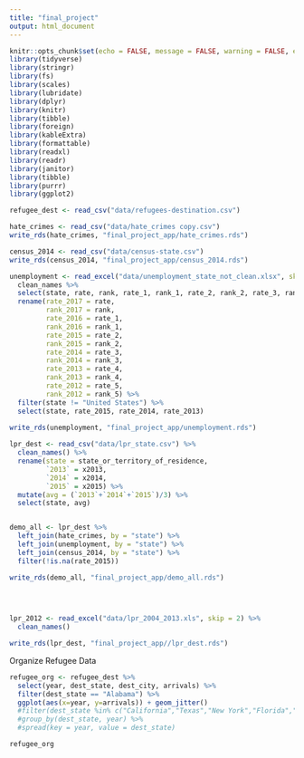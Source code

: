 ```yaml
---
title: "final_project"
output: html_document
---
```


```r
knitr::opts_chunk$set(echo = FALSE, message = FALSE, warning = FALSE, error = FALSE)
library(tidyverse)
library(stringr)
library(fs)
library(scales)
library(lubridate)
library(dplyr)
library(knitr)
library(tibble)
library(foreign)
library(kableExtra)
library(formattable)
library(readxl)
library(readr)
library(janitor)
library(tibble)
library(purrr)
library(ggplot2)

refugee_dest <- read_csv("data/refugees-destination.csv")

hate_crimes <- read_csv("data/hate_crimes copy.csv")
write_rds(hate_crimes, "final_project_app/hate_crimes.rds")

census_2014 <- read_csv("data/census-state.csv")
write_rds(census_2014, "final_project_app/census_2014.rds")

unemployment <- read_excel("data/unemployment_state_not_clean.xlsx", skip = 6) %>% 
  clean_names %>% 
  select(state, rate, rank, rate_1, rank_1, rate_2, rank_2, rate_3, rank_3, rate_4, rank_4, rate_5, rank_5) %>% 
  rename(rate_2017 = rate, 
         rank_2017 = rank, 
         rate_2016 = rate_1,
         rank_2016 = rank_1,
         rate_2015 = rate_2,
         rank_2015 = rank_2,
         rate_2014 = rate_3,
         rank_2014 = rank_3,
         rate_2013 = rate_4,
         rank_2013 = rank_4,
         rate_2012 = rate_5,
         rank_2012 = rank_5) %>% 
  filter(state != "United States") %>% 
  select(state, rate_2015, rate_2014, rate_2013)
  
write_rds(unemployment, "final_project_app/unemployment.rds")

lpr_dest <- read_csv("data/lpr_state.csv") %>% 
  clean_names() %>% 
  rename(state = state_or_territory_of_residence,
         `2013` = x2013,
         `2014` = x2014,
         `2015` = x2015) %>% 
  mutate(avg = (`2013`+`2014`+`2015`)/3) %>% 
  select(state, avg)


demo_all <- lpr_dest %>% 
  left_join(hate_crimes, by = "state") %>% 
  left_join(unemployment, by = "state") %>% 
  left_join(census_2014, by = "state") %>% 
  filter(!is.na(rate_2015))

write_rds(demo_all, "final_project_app/demo_all.rds")
  
  


lpr_2012 <- read_excel("data/lpr_2004_2013.xls", skip = 2) %>% 
  clean_names()

write_rds(lpr_dest, "final_project_app//lpr_dest.rds")
```

Organize Refugee Data
```r
refugee_org <- refugee_dest %>%
  select(year, dest_state, dest_city, arrivals) %>%
  filter(dest_state == "Alabama") %>% 
  ggplot(aes(x=year, y=arrivals)) + geom_jitter() 
  #filter(dest_state %in% c("California","Texas","New York","Florida","Pennsylvania"))
  #group_by(dest_state, year) %>%
  #spread(key = year, value = dest_state)

refugee_org
```

